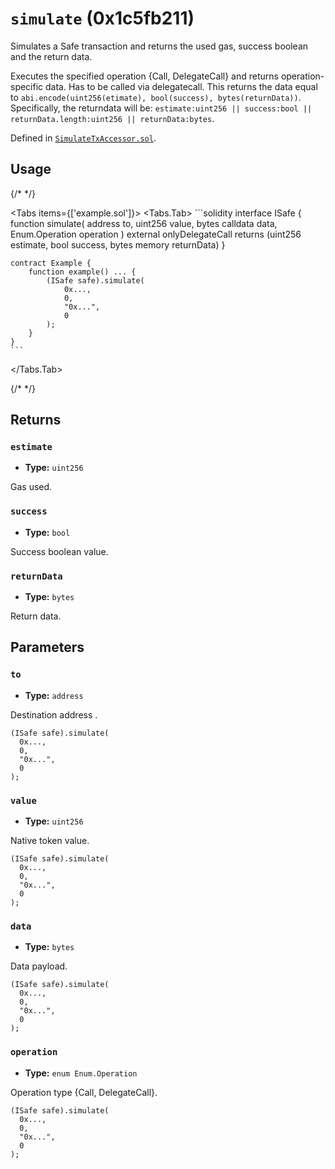 



# `simulate` (0x1c5fb211)



Simulates a Safe transaction and returns the used gas, success boolean and the return data.

Executes the specified operation \{Call, DelegateCall\} and returns operation-specific data.
Has to be called via delegatecall.
This returns the data equal to `abi.encode(uint256(etimate), bool(success), bytes(returnData))`.
Specifically, the returndata will be:
`estimate:uint256 || success:bool || returnData.length:uint256 || returnData:bytes`.




Defined in [`SimulateTxAccessor.sol`](https://github.com/safe-global/safe-smart-account/tree/v1.4.1/contracts/accessors/SimulateTxAccessor.sol#L42).


## Usage

{/* <!-- vale off --> */}

<Tabs items={['example.sol']}>
  <Tabs.Tab>
    ```solidity
    interface ISafe {
        function simulate(
            address to,
            uint256 value,
            bytes calldata data,
            Enum.Operation operation
        )
            external
            onlyDelegateCall
            returns (uint256 estimate, bool success, bytes memory returnData)
    }

    contract Example {
        function example() ... {
            (ISafe safe).simulate(
                0x...,
                0,
                "0x...",
                0
            );
        }
    }
    ```
  </Tabs.Tab>
</Tabs>

{/* <!-- vale on --> */}

## Returns

### `estimate`

  - **Type:** `uint256`

  Gas used.


### `success`

  - **Type:** `bool`

  Success boolean value.


### `returnData`

  - **Type:** `bytes`

  Return data.




## Parameters

### `to`

  - **Type:** `address`

  Destination address .

  ```solidity focus=2
  (ISafe safe).simulate(
    0x...,
    0,
    "0x...",
    0
  );
  ```


### `value`

  - **Type:** `uint256`

  Native token value.

  ```solidity focus=3
  (ISafe safe).simulate(
    0x...,
    0,
    "0x...",
    0
  );
  ```


### `data`

  - **Type:** `bytes`

  Data payload.

  ```solidity focus=4
  (ISafe safe).simulate(
    0x...,
    0,
    "0x...",
    0
  );
  ```


### `operation`

  - **Type:** `enum Enum.Operation`

  Operation type \{Call, DelegateCall\}.

  ```solidity focus=5
  (ISafe safe).simulate(
    0x...,
    0,
    "0x...",
    0
  );
  ```





